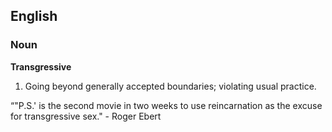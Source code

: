 ==English==

===Noun===

'''Transgressive'''

# Going beyond generally accepted boundaries; violating usual practice. 

“"P.S.' is the second movie in two weeks to use reincarnation as the excuse for transgressive sex." - Roger Ebert